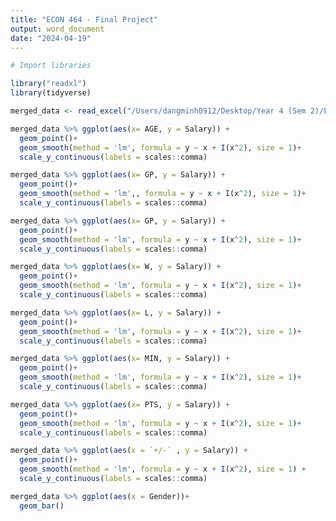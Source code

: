 ```yaml
---
title: "ECON 464 - Final Project"
output: word_document
date: "2024-04-19"
---
```


```r
# Import libraries

library("readxl")
library(tidyverse)

```

```r

merged_data <- read_excel("/Users/dangminh0912/Desktop/Year 4 (Sem 2)/ECON 464/Final Project/Data set/MergedData.xlsx")
```

```r
merged_data %>% ggplot(aes(x= AGE, y = Salary)) +
  geom_point()+
  geom_smooth(method = 'lm', formula = y ~ x + I(x^2), size = 1)+
  scale_y_continuous(labels = scales::comma)

merged_data %>% ggplot(aes(x= GP, y = Salary)) +
  geom_point()+
  geom_smooth(method = 'lm',, formula = y ~ x + I(x^2), size = 1)+
  scale_y_continuous(labels = scales::comma)

merged_data %>% ggplot(aes(x= GP, y = Salary)) +
  geom_point()+
  geom_smooth(method = 'lm', formula = y ~ x + I(x^2), size = 1)+
  scale_y_continuous(labels = scales::comma)

merged_data %>% ggplot(aes(x= W, y = Salary)) +
  geom_point()+
  geom_smooth(method = 'lm', formula = y ~ x + I(x^2), size = 1)+
  scale_y_continuous(labels = scales::comma)

merged_data %>% ggplot(aes(x= L, y = Salary)) +
  geom_point()+
  geom_smooth(method = 'lm', formula = y ~ x + I(x^2), size = 1)+
  scale_y_continuous(labels = scales::comma)

merged_data %>% ggplot(aes(x= MIN, y = Salary)) +
  geom_point()+
  geom_smooth(method = 'lm', formula = y ~ x + I(x^2), size = 1)+
  scale_y_continuous(labels = scales::comma)

merged_data %>% ggplot(aes(x= PTS, y = Salary)) +
  geom_point()+
  geom_smooth(method = 'lm', formula = y ~ x + I(x^2), size = 1)+
  scale_y_continuous(labels = scales::comma)

merged_data %>% ggplot(aes(x = `+/-` , y = Salary)) +
  geom_point()+
  geom_smooth(method = 'lm', formula = y ~ x + I(x^2), size = 1) +
  scale_y_continuous(labels = scales::comma)

merged_data %>% ggplot(aes(x = Gender))+
  geom_bar()
  
```
```r


```

